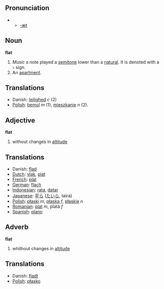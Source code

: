 ==Pronunciation==
**[[Rhymes:English:-æt|-æt]]

== Noun==
'''flat'''

# ''Music'' a note played a [[semitone]] lower than a [[natural]].  It is denoted with a &#9837; sign.
# An [[apartment]].

==Translations==
*Danish: [[lejlighed]] ''c'' (2)
*[[Polish]]: [[bemol]] ''m'' (1), [[mieszkanie]] ''n'' (2).

== Adjective ==
'''flat'''

# without changes in [[altitude]]

== Translations ==
*Danish: [[flad]]
*[[Dutch]]: [[vlak]], [[plat]]
*[[French]]: [[plat]]
*[[German]]: [[flach]]
*[[Indonesian]]: [[rata]], [[datar]]
*[[Japanese]]: [[平ら]] ([[たいら]], taira)
*[[Polish]]: [[płaski]] ''m'', [[płaska]] ''f'', [[płaskie]] ''n''
*[[Romanian]]: [[plat]] ''m'', plată ''f''
*[[Spanish]]: [[plano]]

==Adverb==
'''flat'''

# whithout changes in [[altitude]]

== Translations ==
*Danish: [[fladt]]
*[[Polish]]: [[płasko]]